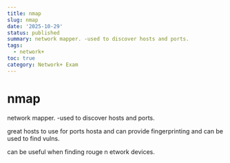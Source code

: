 ```yaml
---
title: nmap
slug: nmap
date: '2025-10-29'
status: published
summary: network mapper. -used to discover hosts and ports.
tags:
  - network+
toc: true
category: Network+ Exam
---
```


# nmap

network mapper. -used to discover hosts and ports. 

great hosts to use for ports hosta and can provide fingerprinting and can be used to find vulns. 

can be useful when finding rouge n etwork devices.
